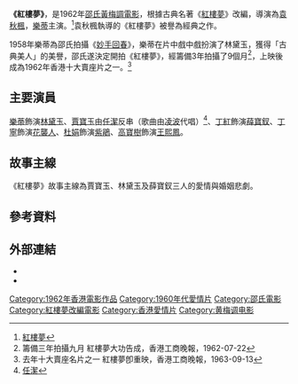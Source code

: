 {{Infobox Film
|片名        = 紅樓夢
|圖像        = 紅樓夢1962年邵氏.jpg
|圖像說明    = 
|導演        = [[袁秋楓|袁秋楓]]
|監製        = [[邵仁枚|邵仁枚]] 
|製片        =  
|編劇        = [[易凡|易凡]]
|劇本        = 
|故事        = 
|原著        = [[曹雪芹|曹雪芹]]
|旁白        = 
|統籌        = 
|主演        = [[樂蒂|樂蒂]]
|分級        = 
|副標題      = 
|主題曲      = 
|片頭曲      = 
|片尾曲      = 
|配樂        = [[王福齡|王福齡]]
|攝影        = [[高田秀雄|高田秀雄]]
|剪輯        = [[姜興隆|姜興隆]]
|製片商      = 邵氏公司
|發行商      = 
|上映日期    = {{HKG-1959}}：{{film date|1962}}
|產地        = {{HKG-1959}}
|片長        = 107
|語言        = 華語
|官方網站    = 
|預算        = 
|票房        =
|imdb_id     = tt0452024
}}
'''《紅樓夢》'''，是1962年[[邵氏|邵氏]][[黃梅調電影|黃梅調電影]]，根據古典名著《[[紅樓夢|紅樓夢]]》改編，導演為[[袁秋楓|袁秋楓]]，[[樂蒂|樂蒂]]主演。<ref>[https://www.lcsd.gov.hk/CE/CulturalService/HKFA/zh_TW/web/hkfa/programmesandexhibitions/tblt/film17.html 紅樓夢]</ref>袁秋楓執導的《紅樓夢》被譽為經典之作。

1958年樂蒂為邵氏拍攝《[[妙手回春|妙手回春]]》，樂蒂在片中戲中戲扮演了林黛玉，獲得「古典美人」的美譽，邵氏遂決定開拍《紅樓夢》，經籌備3年拍攝了9個月<ref>籌備三年拍攝九月 紅樓夢大功告成，香港工商晚報，1962-07-22</ref>，上映後成為1962年香港十大賣座片之一。<ref>去年十大賣座名片之一 紅樓夢卽重映，香港工商晚報，1963-09-13</ref>

==主要演員==
[[樂蒂|樂蒂]]飾演[[林黛玉|林黛玉]]、[[賈寶玉|賈寶玉]]由[[任潔|任潔]]反串（歌曲由[[凌波|凌波]]代唱）<ref>[http://www.arts-news.net/artlibrary/talent-pool/%E4%BB%BB%E6%BD%94 任潔]</ref>、[[丁紅|丁紅]]飾演[[薛寶釵|薛寶釵]]、[[丁寧|丁寧]]飾演[[花襲人|花襲人]]、[[杜娟|杜娟]]飾演[[紫鵑|紫鵑]]、[[高寶樹|高寶樹]]飾演[[王熙鳳|王熙鳳]]。

==故事主線==
《紅樓夢》故事主線為賈寶玉、林黛玉及薛寶釵三人的愛情與婚姻悲劇。

==參考資料==
{{Reflist}}

== 外部連結 ==
*{{hkmdb title|3699}}
*{{imdb title|tt0452024}}

{{紅樓夢}}
[[Category:1962年香港電影作品|Category:1962年香港電影作品]]
[[Category:1960年代愛情片|Category:1960年代愛情片]]
[[Category:邵氏電影|Category:邵氏電影]]
[[Category:紅樓夢改編電影|Category:紅樓夢改編電影]]
[[Category:香港愛情片|Category:香港愛情片]]
[[Category:黄梅调电影|Category:黄梅调电影]]
